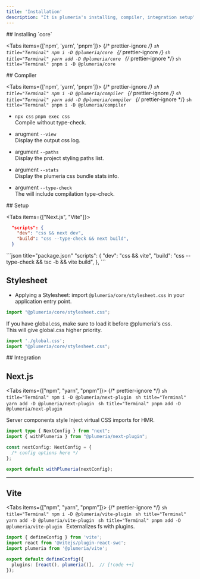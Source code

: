 ```yaml
---
title: 'Installation'
description: "It is plumeria's installing, compiler, integration setup"
---
```



<Steps>
<Step>
## Installing `core`

<Tabs items={['npm', 'yarn', 'pnpm']}>
  {/* prettier-ignore */}
  <Tab>
    ```sh title="Terminal"
    npm i -D @plumeria/core
    ```
  </Tab>
  {/* prettier-ignore */}
  <Tab>
    ```sh title="Terminal"
    yarn add -D @plumeria/core
    ```
  </Tab>
  {/* prettier-ignore */}
  <Tab>
    ```sh title="Terminal"
    pnpm i -D @plumeria/core
    ```
  </Tab>
</Tabs>

</Step>
<Step>
## Compiler

<Tabs items={['npm', 'yarn', 'pnpm']}>
  {/* prettier-ignore */}
  <Tab>
    ```sh title="Terminal"
    npm i -D @plumeria/compiler
    ```
  </Tab>
  {/* prettier-ignore */}
  <Tab>
    ```sh title="Terminal"
    yarn add -D @plumeria/compiler
    ```
  </Tab>
  {/* prettier-ignore */}
  <Tab>
    ```sh title="Terminal"
    pnpm i -D @plumeria/compiler
    ```
  </Tab>
</Tabs>
- `npx css`  `pnpm exec css`  
Compile without type-check.

- arugment `--view`  
Display the output css log.

- argument `--paths`  
Display the project styling paths list.

- argument `--stats`  
Display the plumeria css bundle stats info.

- argument `--type-check`  
The  will include compilation type-check.

</Step>
<Step>
## Setup
 
<Tabs items={["Next.js", "Vite"]}>
<Tab>
```json title="package.json"
  "scripts": {
    "dev": "css && next dev",
    "build": "css --type-check && next build",
  }
```
</Tab>
<Tab>
```json title="package.json"
  "scripts": {
    "dev": "css && vite",
    "build": "css --type-check && tsc -b && vite build", 
  },
```
</Tab>
</Tabs>

</Step>
<Step>

## Stylesheet

- Applying a Stylesheet: import `@plumeria/core/stylesheet.css` in your application entry point.
```ts
import "@plumeria/core/stylesheet.css";
```

If you have global.css, make sure to load it before @plumeria's css.  
This will give global.css higher priority.

```ts
import './global.css';
import "@plumeria/core/stylesheet.css";
```

</Step>
<Step>
## Integration
</Step>

## Next.js

<Tabs items={["npm", "yarn", "pnpm"]}>
  {/* prettier-ignore */}
  <Tab>
    ```sh title="Terminal"
    npm i -D @plumeria/next-plugin
    ```
  </Tab>
  <Tab>
    ```sh title="Terminal"
    yarn add -D @plumeria/next-plugin
    ```
  </Tab>
  <Tab>
    ```sh title="Terminal"
    pnpm add -D @plumeria/next-plugin
    ```
  </Tab>
</Tabs>

Server components style Inject virtual CSS imports for HMR.
```ts title="next.config.ts"
import type { NextConfig } from "next";
import { withPlumeria } from "@plumeria/next-plugin";

const nextConfig: NextConfig = {
  /* config options here */
};

export default withPlumeria(nextConfig);
```
---

## Vite
<Tabs items={["npm", "yarn", "pnpm"]}>
  {/* prettier-ignore */}
  <Tab>
    ```sh title="Terminal"
    npm i -D @plumeria/vite-plugin
    ```
  </Tab>
  <Tab>
    ```sh title="Terminal"
    yarn add -D @plumeria/vite-plugin
    ```
  </Tab>
  <Tab>
    ```sh title="Terminal"
    pnpm add -D @plumeria/vite-plugin
    ```
  </Tab>
</Tabs>
Externalizes fs with plugins.
```ts title="vite.config.ts"
import { defineConfig } from 'vite';
import react from '@vitejs/plugin-react-swc';
import plumeria from '@plumeria/vite';

export default defineConfig({
  plugins: [react(), plumeria()],  // [!code ++]
});

```
<Cards>
  <Card title="See more about @plumeria/vite-plugin package" href="/docs/integration/vite" />
  <Card title="See more about @plumeria/next-plugin package" href="/docs/integration/next" />
</Cards>
</Steps>